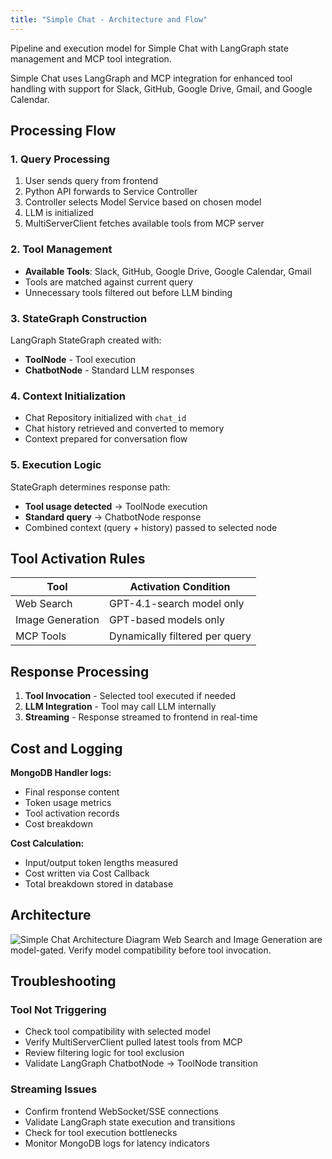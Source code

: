 ```yaml
---
title: "Simple Chat - Architecture and Flow"
---
```


Pipeline and execution model for Simple Chat with LangGraph state management and MCP tool integration.

<Info>
Simple Chat uses LangGraph and MCP integration for enhanced tool handling with support for Slack, GitHub, Google Drive, Gmail, and Google Calendar.
</Info>

## Processing Flow

### 1. Query Processing
1. User sends query from frontend
2. Python API forwards to Service Controller
3. Controller selects Model Service based on chosen model
4. LLM is initialized
5. MultiServerClient fetches available tools from MCP server

### 2. Tool Management
- **Available Tools**: Slack, GitHub, Google Drive, Google Calendar, Gmail
- Tools are matched against current query
- Unnecessary tools filtered out before LLM binding

### 3. StateGraph Construction
LangGraph StateGraph created with:
- **ToolNode** - Tool execution
- **ChatbotNode** - Standard LLM responses

### 4. Context Initialization
- Chat Repository initialized with `chat_id`
- Chat history retrieved and converted to memory
- Context prepared for conversation flow

### 5. Execution Logic
StateGraph determines response path:
- **Tool usage detected** → ToolNode execution
- **Standard query** → ChatbotNode response
- Combined context (query + history) passed to selected node

## Tool Activation Rules

| Tool | Activation Condition |
|------|---------------------|
| Web Search | GPT-4.1-search model only |
| Image Generation | GPT-based models only |
| MCP Tools | Dynamically filtered per query |

## Response Processing

1. **Tool Invocation** - Selected tool executed if needed
2. **LLM Integration** - Tool may call LLM internally
3. **Streaming** - Response streamed to frontend in real-time

## Cost and Logging

**MongoDB Handler logs:**
- Final response content
- Token usage metrics
- Tool activation records
- Cost breakdown

**Cost Calculation:**
- Input/output token lengths measured
- Cost written via Cost Callback
- Total breakdown stored in database

## Architecture

<Frame caption="Simple Chat Architecture Flow">
  <img
    src="https://weam.ai/app/uploads/2025/07/simplechat.png"
    alt="Simple Chat Architecture Diagram"
    style={{ height: '700px', objectFit: 'contain' }}
  />
</Frame>

<Note>
Web Search and Image Generation are model-gated. Verify model compatibility before tool invocation.
</Note>

## Troubleshooting

### Tool Not Triggering
- Check tool compatibility with selected model
- Verify MultiServerClient pulled latest tools from MCP
- Review filtering logic for tool exclusion
- Validate LangGraph ChatbotNode → ToolNode transition

### Streaming Issues
- Confirm frontend WebSocket/SSE connections
- Validate LangGraph state execution and transitions
- Check for tool execution bottlenecks
- Monitor MongoDB logs for latency indicators